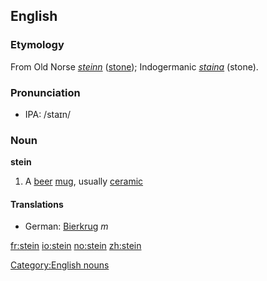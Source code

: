 ==English==
===Etymology===
From Old Norse ''[[steinn]]'' ([[stone]]); Indogermanic ''[[staina]]'' (stone).

===Pronunciation===
*IPA: /staɪn/

===Noun===
'''stein'''

# A [[beer]] [[mug]], usually [[ceramic]]

====Translations====
*German: [[Bierkrug]] ''m''

[[Category:English nouns]]

[[fr:stein]]
[[io:stein]]
[[no:stein]]
[[zh:stein]]